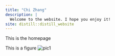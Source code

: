 ```yaml
---
title: "Chi Zhang"
description: |
  Welcome to the website. I hope you enjoy it!
site: distill::distill_website
---
```





This is the homepage

This is a figure
![pic1](image/calicopuff3.jpeg)